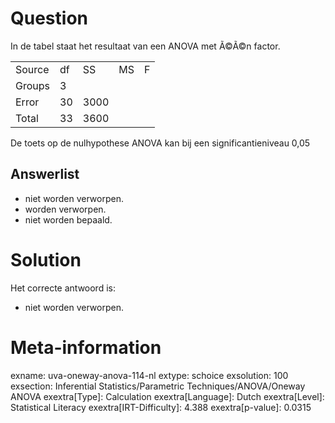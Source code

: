 Question
========

In de tabel staat het resultaat van een ANOVA met Ã©Ã©n factor.

  -------- ---- ------ ---- ---
  Source   df   SS     MS   F
  Groups   3                
  Error    30   3000        
  Total    33   3600        
  -------- ---- ------ ---- ---

De toets op de nulhypothese ANOVA kan bij een significantieniveau 0,05


Answerlist
----------

* niet worden verworpen.
* worden verworpen.
* niet worden bepaald.

Solution
========

Het correcte antwoord is: 

* niet worden verworpen.

Meta-information
================
exname: uva-oneway-anova-114-nl
extype: schoice
exsolution: 100
exsection: Inferential Statistics/Parametric Techniques/ANOVA/Oneway ANOVA
exextra[Type]: Calculation
exextra[Language]: Dutch
exextra[Level]: Statistical Literacy
exextra[IRT-Difficulty]: 4.388
exextra[p-value]: 0.0315
